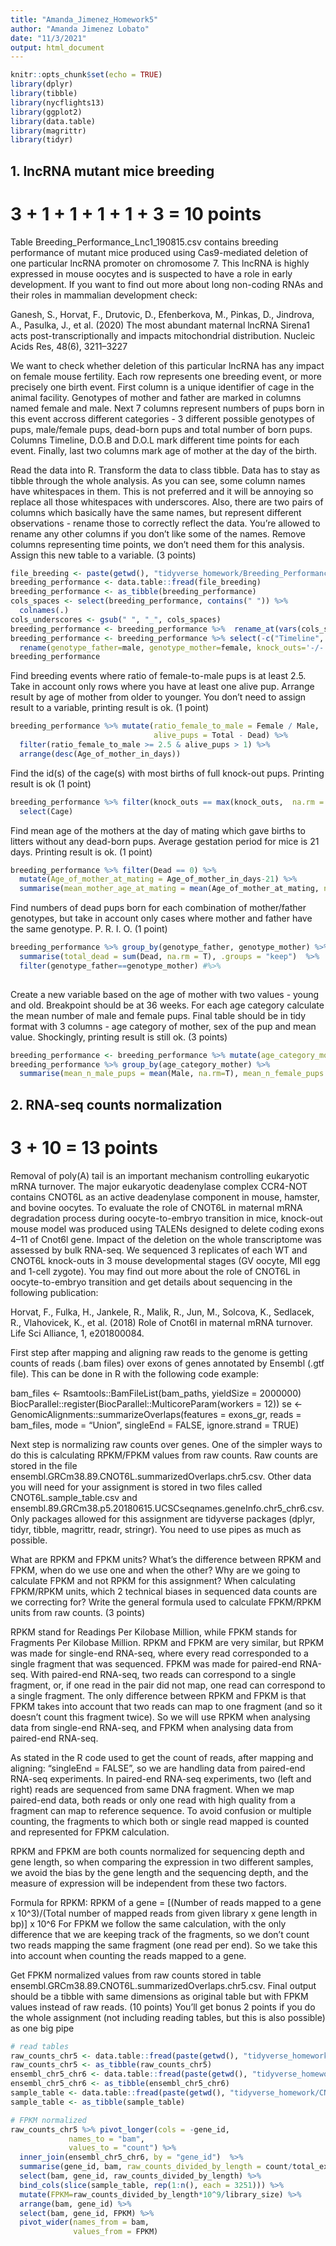 ```yaml
---
title: "Amanda_Jimenez_Homework5"
author: "Amanda Jimenez Lobato"
date: "11/3/2021"
output: html_document
---
```


```r
knitr::opts_chunk$set(echo = TRUE)
library(dplyr)
library(tibble)
library(nycflights13)
library(ggplot2)
library(data.table)
library(magrittr)
library(tidyr)
```


## 1. lncRNA mutant mice breeding
# 3 + 1 + 1 + 1 + 1 + 3 = 10 points

Table Breeding_Performance_Lnc1_190815.csv contains breeding performance of mutant mice produced using Cas9-mediated deletion of one particular lncRNA promoter on chromosome 7. This lncRNA is highly expressed in mouse oocytes and is suspected to have a role in early development. If you want to find out more about long non-coding RNAs and their roles in mammalian development check:

Ganesh, S., Horvat, F., Drutovic, D., Efenberkova, M., Pinkas, D., Jindrova, A., Pasulka, J., et al. (2020) 
The most abundant maternal lncRNA Sirena1 acts post-transcriptionally and impacts mitochondrial distribution. 
Nucleic Acids Res, 48(6), 3211–3227

We want to check whether deletion of this particular lncRNA has any impact on female mouse fertility. Each row represents one breeding event, or more precisely one birth event. First column is a unique identifier of cage in the animal facility. Genotypes of mother and father are marked in columns named female and male. Next 7 columns represent numbers of pups born in this event accross different categories - 3 different possible genotypes of pups, male/female pups, dead-born pups and total number of born pups. Columns Timeline, D.O.B and D.O.L mark different time points for each event. Finally, last two columns mark age of mother at the day of the birth.

Read the data into R. Transform the data to class tibble. Data has to stay as tibble through the whole analysis. As you can see, some column names have whitespaces in them. This is not preferred and it will be annoying so replace all those whitespaces with underscores. Also, there are two pairs of columns which basically have the same names, but represent different observations - rename those to correctly reflect the data. You’re allowed to rename any other columns if you don’t like some of the names. Remove columns representing time points, we don’t need them for this analysis. Assign this new table to a variable. (3 points)
```r
file_breeding <- paste(getwd(), "tidyverse_homework/Breeding_Performance_Lnc1_190815.csv", sep = "/")
breeding_performance <- data.table::fread(file_breeding)
breeding_performance <- as_tibble(breeding_performance)
cols_spaces <- select(breeding_performance, contains(" ")) %>%
  colnames(.)
cols_underscores <- gsub(" ", "_", cols_spaces)
breeding_performance <- breeding_performance %>%  rename_at(vars(cols_spaces), ~ cols_underscores)
breeding_performance <- breeding_performance %>% select(-c("Timeline", "D.O.B", "D.O.L")) %>%
  rename(genotype_father=male, genotype_mother=female, knock_outs='-/-', heterozygous='+/-', homozygous_pos='+/+')
breeding_performance
```

Find breeding events where ratio of female-to-male pups is at least 2.5. Take in account only rows where you have at least one alive pup. Arrange result by age of mother from older to younger. You don’t need to assign result to a variable, printing result is ok. (1 point)
```r
breeding_performance %>% mutate(ratio_female_to_male = Female / Male,
                                alive_pups = Total - Dead) %>%
  filter(ratio_female_to_male >= 2.5 & alive_pups > 1) %>%
  arrange(desc(Age_of_mother_in_days))
```

Find the id(s) of the cage(s) with most births of full knock-out pups. Printing result is ok (1 point)
```r
breeding_performance %>% filter(knock_outs == max(knock_outs,  na.rm = T))  %>%
  select(Cage)
```

Find mean age of the mothers at the day of mating which gave births to litters without any dead-born pups. Average gestation period for mice is 21 days. Printing result is ok. (1 point)
```r
breeding_performance %>% filter(Dead == 0) %>%
  mutate(Age_of_mother_at_mating = Age_of_mother_in_days-21) %>%
  summarise(mean_mother_age_at_mating = mean(Age_of_mother_at_mating, na.rm = TRUE))
```

Find numbers of dead pups born for each combination of mother/father genotypes, but take in account only cases where mother and father have the same genotype. P. R. I. O. (1 point)
```r
breeding_performance %>% group_by(genotype_father, genotype_mother) %>%
  summarise(total_dead = sum(Dead, na.rm = T), .groups = "keep")  %>%
  filter(genotype_father==genotype_mother) #%>% 
  
```

Create a new variable based on the age of mother with two values - young and old. Breakpoint should be at 36 weeks. For each age category calculate the mean number of male and female pups. Final table should be in tidy format with 3 columns - age category of mother, sex of the pup and mean value. Shockingly, printing result is still ok. (3 points)

```r
breeding_performance <- breeding_performance %>% mutate(age_category_mother = ifelse(Age_of_mother_In_weeks<=36, "young", "old"))
breeding_performance %>% group_by(age_category_mother) %>%
  summarise(mean_n_male_pups = mean(Male, na.rm=T), mean_n_female_pups = mean(Female, na.rm=T), .groups = "keep")  

```

## 2. RNA-seq counts normalization
# 3 + 10 = 13 points

Removal of poly(A) tail is an important mechanism controlling eukaryotic mRNA turnover. The major eukaryotic deadenylase complex CCR4-NOT contains CNOT6L as an active deadenylase component in mouse, hamster, and bovine oocytes. To evaluate the role of CNOT6L in maternal mRNA degradation process during oocyte-to-embryo transition in mice, knock-out mouse model was produced using TALENs designed to delete coding exons 4–11 of Cnot6l gene. Impact of the deletion on the whole transcriptome was assessed by bulk RNA-seq. We sequenced 3 replicates of each WT and CNOT6L knock-outs in 3 mouse developmental stages (GV oocyte, MII egg and 1-cell zygote). You may find out more about the role of CNOT6L in oocyte-to-embryo transition and get details about sequencing in the following publication:

Horvat, F., Fulka, H., Jankele, R., Malik, R., Jun, M., Solcova, K., Sedlacek, R., Vlahovicek, K., et al. (2018)
Role of Cnot6l in maternal mRNA turnover. 
Life Sci Alliance, 1, e201800084.

First step after mapping and aligning raw reads to the genome is getting counts of reads (.bam files) over exons of genes annotated by Ensembl (.gtf file). This can be done in R with the following code example:

bam_files <- Rsamtools::BamFileList(bam_paths, yieldSize = 2000000)
BiocParallel::register(BiocParallel::MulticoreParam(workers = 12))
se <- GenomicAlignments::summarizeOverlaps(features = exons_gr,
                                           reads = bam_files,
                                           mode = "Union",
                                           singleEnd = FALSE,
                                           ignore.strand = TRUE)
                                           
Next step is normalizing raw counts over genes. One of the simpler ways to do this is calculating RPKM/FPKM values from raw counts. Raw counts are stored in the file ensembl.GRCm38.89.CNOT6L.summarizedOverlaps.chr5.csv. Other data you will need for your assignment is stored in two files called CNOT6L.sample_table.csv and ensembl.89.GRCm38.p5.20180615.UCSCseqnames.geneInfo.chr5_chr6.csv. Only packages allowed for this assignment are tidyverse packages (dplyr, tidyr, tibble, magrittr, readr, stringr). You need to use pipes as much as possible.

What are RPKM and FPKM units? What’s the difference between RPKM and FPKM, when do we use one and when the other? Why are we going to calculate FPKM and not RPKM for this assignment? When calculating FPKM/RPKM units, which 2 technical biases in sequenced data counts are we correcting for? Write the general formula used to calculate FPKM/RPKM units from raw counts. (3 points)

RPKM stand for Readings Per Kilobase Million, while FPKM stands for Fragments Per Kilobase Million.
RPKM and FPKM are very similar, but RPKM was made for single-end RNA-seq, where every read corresponded to a single fragment that was sequenced. FPKM was made for paired-end RNA-seq. With paired-end RNA-seq, two reads can correspond to a single fragment, or, if one read in the pair did not map, one read can correspond to a single fragment. The only difference between RPKM and FPKM is that FPKM takes into account that two reads can map to one fragment (and so it doesn’t count this fragment twice). So we will use RPKM when analysing data from single-end RNA-seq, and FPKM when analysing data from paired-end RNA-seq.

As stated in the R code used to get the count of reads, after mapping and aligning: "singleEnd = FALSE", so we are handling data from paired-end RNA-seq experiments. In paired-end RNA-seq experiments, two (left and right) reads are sequenced from same DNA fragment. When we map paired-end data, both reads or only one read with high quality from a fragment can map to reference sequence. To avoid confusion or multiple counting, the fragments to which both or single read mapped is counted and represented for FPKM calculation.

RPKM and FPKM are both counts normalized for sequencing depth and gene length, so when comparing the expression in two different samples, we avoid the bias by the gene length and the sequencing depth, and the measure of expression will be independent from these two factors.

Formula for RPKM:
RPKM of a gene = [(Number of reads mapped to a gene x 10^3)/(Total number of mapped reads from given library x gene length in bp)] x 10^6
For FPKM we follow the same calculation, with the only difference that we are keeping track of the fragments, so we don't count two reads mapping the same fragment (one read per end). So we take this into account when counting the reads mapped to a gene.

Get FPKM normalized values from raw counts stored in table ensembl.GRCm38.89.CNOT6L.summarizedOverlaps.chr5.csv. Final output should be a tibble with same dimensions as original table but with FPKM values instead of raw reads. (10 points) You’ll get bonus 2 points if you do the whole assignment (not including reading tables, but this is also possible) as one big pipe

```r
# read tables
raw_counts_chr5 <- data.table::fread(paste(getwd(), "tidyverse_homework/ensembl.GRCm38.89.CNOT6L.summarizedOverlaps.chr5.csv", sep = "/"))
raw_counts_chr5 <- as_tibble(raw_counts_chr5)
ensembl_chr5_chr6 <- data.table::fread(paste(getwd(), "tidyverse_homework/ensembl.89.GRCm38.p5.20180615.UCSCseqnames.geneInfo.chr5_chr6.csv", sep = "/"))
ensembl_chr5_chr6 <- as_tibble(ensembl_chr5_chr6)
sample_table <- data.table::fread(paste(getwd(), "tidyverse_homework/CNOT6L.sample_table.csv", sep = "/"))
sample_table <- as_tibble(sample_table)

# FPKM normalized
raw_counts_chr5 %>% pivot_longer(cols = -gene_id, 
             names_to = "bam", 
             values_to = "count") %>%
  inner_join(ensembl_chr5_chr6, by = "gene_id")  %>%
  summarise(gene_id, bam, raw_counts_divided_by_length = count/total_exon_length_sum, .groups = "keep") %>% arrange(bam) %>%
  select(bam, gene_id, raw_counts_divided_by_length) %>% 
  bind_cols(slice(sample_table, rep(1:n(), each = 3251))) %>%
  mutate(FPKM=raw_counts_divided_by_length*10^9/library_size) %>%
  arrange(bam, gene_id) %>%
  select(bam, gene_id, FPKM) %>%
  pivot_wider(names_from = bam,
              values_from = FPKM)

```